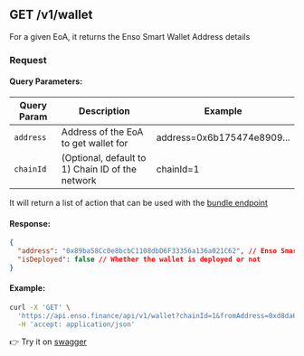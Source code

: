 ## GET /v1/wallet

For a given EoA, it returns the Enso Smart Wallet Address details

### Request

#### Query Parameters:

| Query Param | Description                                      | Example                    |
| ----------- | ------------------------------------------------ | -------------------------- |
| `address`   | Address of the EoA to get wallet for             | address=0x6b175474e8909... |
| `chainId`   | (Optional, default to 1) Chain ID of the network | chainId=1                  |

It will return a list of action that can be used with the [bundle endpoint](/bundler-api)

#### Response:

```json
{
  "address": "0x89ba58Cc0e8bcbC1108dbD6F33356a136a021C62", // Enso Smart Wallet Address
  "isDeployed": false // Whether the wallet is deployed or not
}
```

#### Example:

```bash
curl -X 'GET' \
  'https://api.enso.finance/api/v1/wallet?chainId=1&fromAddress=0xd8da6bf26964af9d7eed9e03e53415d37aa96045' \
  -H 'accept: application/json'
```

👉 Try it on [swagger](https://api.enso.finance/api#/metadata/WalletController_wallet)

